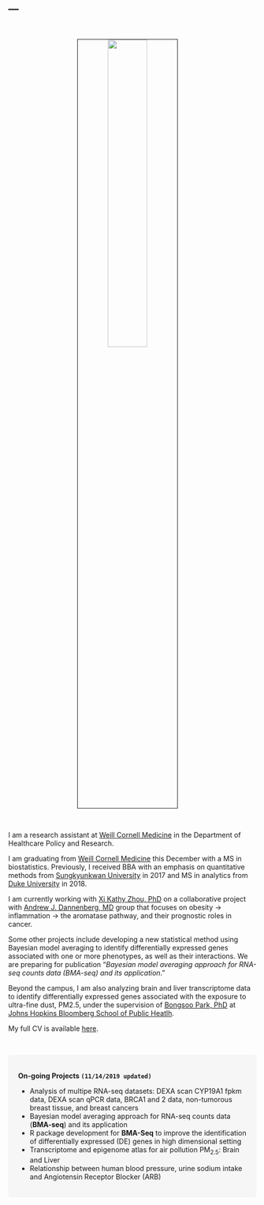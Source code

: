 ---
---

<link rel="stylesheet" href="styles.css" type="text/css">

<br>

<p align="center">
<img src="images/taehoonh.jpg" style="width:40%; border:1px solid; margin-right: 20px" align="center">
</p>
<br>


I am a research assistant at [Weill Cornell Medicine](https://weill.cornell.edu/) in the Department of Healthcare Policy and Research.

I am graduating from [Weill Cornell Medicine](https://weill.cornell.edu/) this December with a MS in biostatistics. Previously, I received BBA with an emphasis on quantitative methods from [Sungkyunkwan University](https://www.skku.edu/eng/) in 2017 and MS in analytics from [Duke University](https://www.duke.edu/) in 2018.

I am currently working with [Xi Kathy Zhou, PhD](https://gradschool.weill.cornell.edu/faculty/xi-kathy-zhou) on a collaborative project with [Andrew J. Dannenberg, MD](https://research.cornell.edu/researchers/andrew-j-dannenberg) group that focuses on obesity → inflammation → the aromatase pathway, and their prognostic roles in cancer. 

Some other projects include developing a new statistical method using Bayesian model averaging to identify differentially expressed genes associated with one or more phenotypes, as well as their interactions. We are preparing for publication "*Bayesian model averaging approach for RNA-seq counts data (BMA-seq) and its application*."

Beyond the campus, I am also analyzing brain and liver transcriptome data to identify differentially expressed genes associated with the exposure to ultra-fine dust, PM2.5, under the supervision of [Bongsoo Park, PhD](https://www.jhsph.edu/faculty/directory/profile/3476/bongsoo-park) at [Johns Hopkins Bloomberg School of Public Heatlh](https://www.jhsph.edu/).

My full CV is available [here](./files/TaehoonHa_CV_2019.pdf).



<br>



<style>
div.box { background-color:#F6F6F6; border-radius: 5px; padding: 20px;}
</style>
<div class = "box">
<strong>On-going Projects `(11/14/2019 updated)` </strong> <br>

- Analysis of multipe RNA-seq datasets: DEXA scan CYP19A1 fpkm data, DEXA scan qPCR data, BRCA1 and 2 data, non-tumorous breast tissue, and breast cancers
- Bayesian model averaging approach for RNA-seq counts data (**BMA-seq**) and its application
- R package development for **BMA-Seq** to improve the identification of differentially expressed (DE) genes in high dimensional setting
- Transcriptome and epigenome atlas for air pollution $\text{PM}_{2.5}$: Brain and Liver
- Relationship between human blood pressure, urine sodium intake and Angiotensin Receptor Blocker (ARB)

</div>
